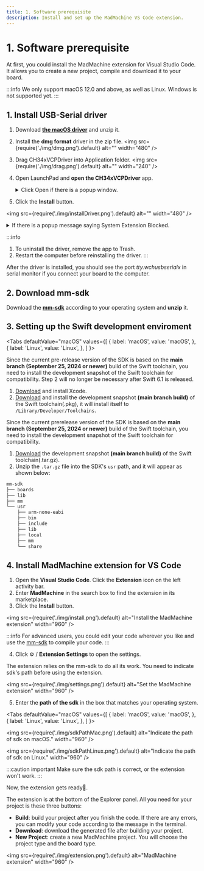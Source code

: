```yaml
---
title: 1. Software prerequisite
description: Install and set up the MadMachine VS Code extension.
---
```



# 1. Software prerequisite

At first, you could install the MadMachine extension for Visual Studio Code. It allows you to create a new project, compile and download it to your board. 

:::info
We only support macOS 12.0 and above, as well as Linux. Windows is not supported yet.
:::


<div className='row row--no-gutters'>
  <ReactPlayer
    url='https://youtu.be/B5H6tOMcefI?si=DtokZEP6EBhPz1EQ'
    controls={true}
  />
</div>


## 1. Install USB-Serial driver

1. Download **[the macOS driver](../../learn/preparation/img/CH341SER_MAC.ZIP)** and unzip it. 
2. Install the **dmg format** driver in the zip file. 
<img src={require('./img/dmg.png').default} alt="" width="480" />

3. Drag CH34xVCPDriver into Application folder.
<img src={require('./img/drag.png').default} alt="" width="240" />

4. Open LaunchPad and **open the CH34xVCPDriver** app. 

    <details>
      <summary> Click Open if there is a popup window. </summary>
      <img src={require('./img/openDriver.png').default} alt="" width="240" />
    </details>

5. Click the **Install** button.

  <img src={require('./img/installDriver.png').default} alt="" width="480" />

  <details>
    <summary> If there is a popup message saying System Extension Blocked. </summary>

  Click Open System Settings button.
  <img src={require('./img/openSystemSettings.png').default} alt="" width="240" />

  Click Allow.
  <img src={require('./img/allow.png').default} alt="" width="480" />

  The driver is installed successfully.
  <img src={require('./img/installed.png').default} alt="" width="240" />
  </details>

:::info
1. To uninstall the driver, remove the app to Trash.
2. Restart the computer before reinstalling the driver.
:::

After the driver is installed, you should see the port _tty.wchusbserialx_ in serial monitor if you connect your board to the computer.

## 2. Download mm-sdk

Download the **[mm-sdk](https://github.com/madmachineio/mm-sdk/releases/tag/1.1.0-alpha.2)** according to your operating system and **unzip** it.


## 3. Setting up the Swift development enviroment

<Tabs
  defaultValue="macOS"
  values={[
    { label: 'macOS', value: 'macOS', },
    { label: 'Linux', value: 'Linux', },
  ]
}>

<TabItem value="macOS">

Since the current pre-release version of the SDK is based on the **main branch (September 25, 2024 or newer)** build of the Swift toolchain, you need to install the development snapshot of the Swift toolchain for compatibility. Step 2 will no longer be necessary after Swift 6.1 is released.

1. [Download](https://developer.apple.com/xcode) and install Xcode.
2. [Download](https://www.swift.org/install/macos) and install the development snapshot **(main branch build)** of the Swift toolchain(.pkg), it will install itself to `/Library/Developer/Toolchains`.

</TabItem>

<TabItem value="Linux">

Since the current prerelease version of the SDK is based on the **main branch (September 25, 2024 or newer)** build of the Swift toolchain, you need to install the development snapshot of the Swift toolchain for compatibility.

1. [Download](https://www.swift.org/install/linux/ubuntu/22_04) the development snapshot **(main branch build)** of the Swift toolchain(.tar.gz).
2. Unzip the `.tar.gz` file into the SDK's `usr` path, and it will appear as shown below:

```md
mm-sdk
├── boards
├── lib
├── mm
└── usr
    ├── arm-none-eabi
    ├── bin
    ├── include
    ├── lib
    ├── local
    ├── mm
    └── share
```

</TabItem>
</Tabs>


## 4. Install MadMachine extension for VS Code

1. Open the **Visual Studio Code**. Click the **Extension** icon on the left activity bar.
2. Enter **MadMachine** in the search box to find the extension in its marketplace.
3. Click the **Install** button. 

<img src={require('./img/install.png').default} alt="Install the MadMachine extension" width="960" />


:::info
For advanced users, you could edit your code wherever you like and use the [mm-sdk](../advanced/mm-sdk) to compile your code.
:::

4. Click ⚙️ / **Extension Settings** to open the settings.
  
  The extension relies on the mm-sdk to do all its work. You need to indicate sdk's path before using the extension.

<img src={require('./img/settings.png').default} alt="Set the MadMachine extension" width="960" />

5. Enter the **path of the sdk** in the box that matches your operating system.



<Tabs
  defaultValue="macOS"
  values={[
    { label: 'macOS', value: 'macOS', },
    { label: 'Linux', value: 'Linux', },
  ]
}>

<TabItem value="macOS">

<img src={require('./img/sdkPathMac.png').default} alt="Indicate the path of sdk on macOS." width="960" />

</TabItem>

<TabItem value="Linux">

<img src={require('./img/sdkPathLinux.png').default} alt="Indicate the path of sdk on Linux." width="960" />

</TabItem>
</Tabs>


:::caution important
Make sure the sdk path is correct, or the extension won't work.
:::

Now, the extension gets ready👏.

The extension is at the bottom of the Explorer panel. All you need for your project is these three buttons:

- **Build**: build your project after you finish the code. If there are any errors, you can modify your code according to the message in the terminal.
- **Download**: download the generated file after building your project.
- **New Project**: create a new MadMachine project. You will choose the project type and the board type.

<img src={require('./img/extension.png').default} alt="MadMachine extension" width="960" />